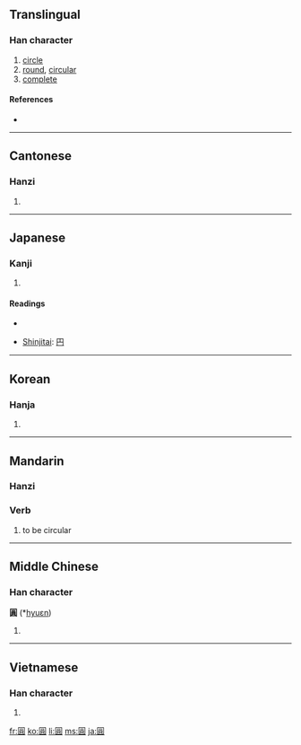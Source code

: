 {{also|圆|円|圎}}
==Translingual==

===Han character===
{{Han char|rn=31|rad=囗|as=10|sn=13|four=6080<sub>6</sub>|canj=田口月金 (WRBC)}}

# [[circle]]
# [[round]], [[circular]]
# [[complete]]

====References====
* {{Han ref|kx=0220.090|dkj=04819|dj=0451.140|hdz=10724.070|uh=5713|ud=22291|bh=B6EA|bd=46826}}

----

==Cantonese==

===Hanzi===
{{yue-hanzi|jyut=|y=yun4}}

# {{defn|Cantonese|sort=囗10}}

----

==Japanese==

===Kanji===
{{ja-kanji|grade=|rs=囗10}}

# {{defn|Japanese}}

====Readings====
* {{ja-readings|on=[[えん]] (en)|kun=[[まるい]] (marui)}}

* [[shinjitai|Shinjitai]]: [[円]]

----

==Korean==

===Hanja===
{{ko-hanja|hangeul=[[원]]|eumhun=둥글|rv=won|mr=wŏn}}

# {{defn|Korean|sort=囗10}}

----

==Mandarin==

===Hanzi===
{{cmn-hanzi|sim=圆|pin=[[yuán]] ([[yuan2]])|wg=yüan<sup>2</sup>}}
{{zh-forms|[[圆]]|[[圓]]}}

===Verb===
{{cmn-verb|t|pin=yuán|pint=yuan2|tra=圓|sim=圆|rs=囗10}}

# {{Beginning Mandarin|lang=zh-tw|skey=囗10}} to be circular

----

==Middle Chinese==

===Han character===
'''圓''' (*[[hyuɛn]])<!--the asterisk indicates that this is a reconstructed pronunciation-->

# {{defn|Middle Chinese|sort=囗10}}

----

==Vietnamese==

===Han character===
{{vi-hantu|[[viên]], [[vin]]|rs=囗10}}

# {{defn|Vietnamese|sort=囗10}}

[[fr:圓]]
[[ko:圓]]
[[li:圓]]
[[ms:圓]]
[[ja:圓]]
